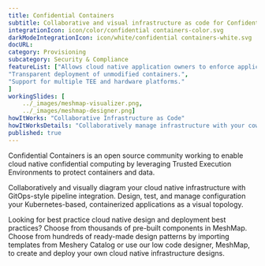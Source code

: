 ```yaml
---
title: Confidential Containers  
subtitle: Collaborative and visual infrastructure as code for Confidential Containers
integrationIcon: icon/color/confidential containers-color.svg
darkModeIntegrationIcon: icon/white/confidential containers-white.svg
docURL: 
category: Provisioning
subcategory: Security & Compliance
featureList: ["Allows cloud native application owners to enforce application security requirements.",
"Transparent deployment of unmodified containers.",
"Support for multiple TEE and hardware platforms."
]
workingSlides: [
    ../_images/meshmap-visualizer.png,
    ../_images/meshmap-designer.png]
howItWorks: "Collaborative Infrastructure as Code"
howItWorksDetails: "Collaboratively manage infrastructure with your coworkers synchronously sharing the same designs."
published: true
---
```

<p>
    Confidential Containers is an open source community working to enable cloud native  confidential computing by leveraging Trusted Execution Environments to protect  containers and data.
</p>
<p>
    Collaboratively and visually diagram your cloud native infrastructure with GitOps-style pipeline integration. Design, test, and manage configuration your Kubernetes-based, containerized applications as a visual topology.
</p>
<p>
    Looking for best practice cloud native design and deployment best practices? Choose from thousands of pre-built components in MeshMap. Choose from hundreds of ready-made design patterns by importing templates from Meshery Catalog or use our low code designer, MeshMap, to create and deploy your own cloud native infrastructure designs.
</p>